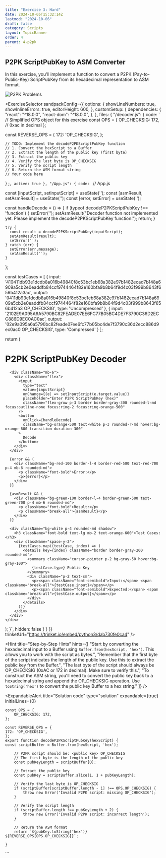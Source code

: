 ```yaml
---
title: "Exercise 3: Hard"
date: 2024-10-05T15:32:14Z
lastmod: "2024-10-06"
draft: false
category: Scripts
layout: TopicBanner
order: 4
parent: 4-p2pk
---
```


## P2PK ScriptPubKey to ASM Converter

In this exercise, you'll implement a function to convert a P2PK (Pay-to-Public-Key) ScriptPubKey from its hexadecimal representation to ASM format.

![P2PK Problems](/bitcoin-topics/static/images/topics/p2pk/asm_hex.png)

<ExerciseSelector
  sandpackConfig={{
    options: {
      showLineNumbers: true,
      showInlineErrors: true,
      editorHeight: 600,
    },
    customSetup: {
      dependencies: {
        "react": "^18.0.0",
        "react-dom": "^18.0.0",
      },
    },
    files: {
      "/decoder.js": {
        code: `
// Simplified OPS object for this exercise
const OPS = {
  OP_CHECKSIG: 172,  // 0xac in decimal
};

const REVERSE_OPS = {
172: 'OP_CHECKSIG',
};

    // TODO: Implement the decodeP2PKScriptPubKey function
    // 1. Convert the hexScript to a Buffer
    // 2. Extract the length of the public key (first byte)
    // 3. Extract the public key
    // 4. Verify the last byte is OP_CHECKSIG
    // 5. Verify the script length
    // 6. Return the ASM format string
    // Your code here
}
;`,
        active: true
      },
      "/App.js": {
        code: `
// App.js

  const [inputScript, setInputScript] = useState('');
  const [asmResult, setAsmResult] = useState('');
  const [error, setError] = useState('');

const handleDecode = () => {
if (typeof decodeP2PKScriptPubKey !== 'function') {
setError('');
setAsmResult("Decoder function not implemented yet. Please implement the decodeP2PKScriptPubKey function.");
return;
}

    try {
      const result = decodeP2PKScriptPubKey(inputScript);
      setAsmResult(result);
      setError('');
    } catch (err) {
      setError(err.message);
      setAsmResult('');
    }

};

const testCases = [
{
input: '410411db93e1dcdb8a016b49840f8c53bc1eb68a382e97b1482ecad7b148a6909a5cb2e0eaddfb84ccf9744464f82e160bfa9b8b64f9d4c03f999b8643f656b412a3ac',
output: '0411db93e1dcdb8a016b49840f8c53bc1eb68a382e97b1482ecad7b148a6909a5cb2e0eaddfb84ccf9744464f82e160bfa9b8b64f9d4c03f999b8643f656b412a3 OP_CHECKSIG',
type: 'Uncompressed'
},
{
input: '2102E9A095A6A5790BC82FEADE07EE6FC77B05BC4DE7F3790C36D2ECC886D9EC0AC0ac',
output: '02e9a095a6a5790bc82feade07ee6fc77b05bc4de7f3790c36d2ecc886d9ec0ac0 OP_CHECKSIG',
type: 'Compressed'
}
];

return (

<div className="max-w-3xl mx-auto p-6 bg-black">
<h1 className="text-3xl font-bold mb-6 text-center text-orange-600">P2PK ScriptPubKey Decoder</h1>

      <div className="mb-6">
        <div className="flex">
          <input
            type="text"
            value={inputScript}
            onChange={(e) => setInputScript(e.target.value)}
            placeholder="Enter P2PK ScriptPubKey (hex)"
            className="flex-grow p-3 border border-gray-300 rounded-l-md focus:outline-none focus:ring-2 focus:ring-orange-500"
          />
          <button
            onClick={handleDecode}
            className="bg-orange-500 text-white p-3 rounded-r-md hover:bg-orange-600 transition duration-300"
          >
            Decode
          </button>
        </div>
      </div>

      {error && (
        <div className="bg-red-100 border-l-4 border-red-500 text-red-700 p-4 mb-6 rounded-md">
          <p className="font-bold">Error:</p>
          <p>{error}</p>
        </div>
      )}

      {asmResult && (
        <div className="bg-green-100 border-l-4 border-green-500 text-green-700 p-4 mb-6 rounded-md">
          <p className="font-bold">Result:</p>
          <p className="break-all">{asmResult}</p>
        </div>
      )}

      <div className="bg-white p-4 rounded-md shadow">
        <h3 className="font-bold text-lg mb-2 text-orange-600">Test Cases:</h3>
        <div className="space-y-2">
          {testCases.map((testCase, index) => (
            <details key={index} className="border border-gray-200 rounded-md">
              <summary className="cursor-pointer p-2 bg-gray-50 hover:bg-gray-100">
                {testCase.type} Public Key
              </summary>
              <div className="p-2 text-sm">
                <p><span className="font-semibold">Input:</span> <span className="break-all">{testCase.input}</span></p>
                <p><span className="font-semibold">Expected:</span> <span className="break-all">{testCase.output}</span></p>
              </div>
            </details>
          ))}
        </div>
      </div>
    </div>

);
}`,
hidden: false
}
}
}}
trinketUrl="https://trinket.io/embed/python3/dab730fe0ca4"
/>

<Hint
    title="Step-by-Step Hints"
    hints={[
        "Start by converting the hexadecimal input to a Buffer using `Buffer.from(hexScript, 'hex')`. This allows you to work with the script as bytes.",
        "Remember that the first byte of the script indicates the length of the public key. Use this to extract the public key from the Buffer.",
        "The last byte of the script should always be OP_CHECKSIG (0xAC or 172 in decimal). Make sure to verify this.",
        "To construct the ASM string, you'll need to convert the public key back to a hexadecimal string and append the OP_CHECKSIG operation. Use `toString('hex')` to convert the public key Buffer to a hex string."
    ]}
/>

<ExpandableAlert
  title="Solution code"
  type="solution"
  expandable={true}
  initialLines={0}
>
```
const OPS = {
    OP_CHECKSIG: 172,
};

const REVERSE_OPS = {
172: 'OP_CHECKSIG',
};
export function decodeP2PKScriptPubKey(hexScript) {
const scriptBuffer = Buffer.from(hexScript, 'hex');

    // P2PK script should be: <public key> OP_CHECKSIG
    // The first byte is the length of the public key
    const pubKeyLength = scriptBuffer[0];

    // Extract the public key
    const pubKey = scriptBuffer.slice(1, 1 + pubKeyLength);

    // Verify the last byte is OP_CHECKSIG
    if (scriptBuffer[scriptBuffer.length - 1] !== OPS.OP_CHECKSIG) {
        throw new Error('Invalid P2PK script: missing OP_CHECKSIG');
    }

    // Verify the script length
    if (scriptBuffer.length !== pubKeyLength + 2) {
        throw new Error('Invalid P2PK script: incorrect length');
    }

    // Return the ASM format
    return `${pubKey.toString('hex')} ${REVERSE_OPS[OPS.OP_CHECKSIG]}`;

}

```
</ExpandableAlert>
```
